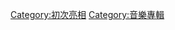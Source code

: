 {{Category explanation|歌手、藝人、團體和組合錄製的首張專輯。關於首張單曲，請見「[[:Category:出道單曲|:Category:出道單曲]]」}}

[[Category:初次亮相|Category:初次亮相]]
[[Category:音樂專輯|Category:音樂專輯]]